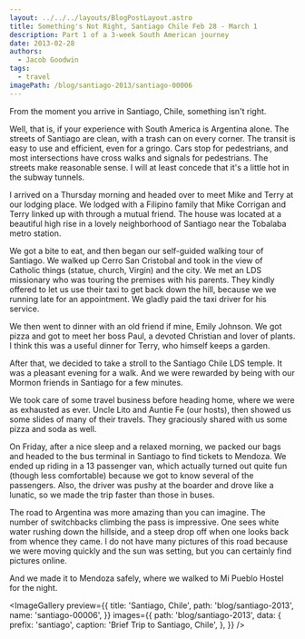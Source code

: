 ```yaml
---
layout: ../../../layouts/BlogPostLayout.astro
title: Something's Not Right, Santiago Chile Feb 28 - March 1
description: Part 1 of a 3-week South American journey
date: 2013-02-28
authors:
  - Jacob Goodwin
tags:
  - travel
imagePath: /blog/santiago-2013/santiago-00006
---
```



From the moment you arrive in Santiago, Chile, something isn't right.

Well, that is, if your experience with South America is Argentina alone. The streets of Santiago are clean, with a trash can on every corner. The transit is easy to use and efficient, even for a gringo. Cars stop for pedestrians, and most intersections have cross walks and signals for pedestrians. The streets make reasonable sense. I will at least concede that it's a little hot in the subway tunnels.

I arrived on a Thursday morning and headed over to meet Mike and Terry at our lodging place. We lodged with a Filipino family that Mike Corrigan and Terry linked up with through a mutual friend. The house was located at a beautiful high rise in a lovely neighborhood of Santiago near the Tobalaba metro station.

We got a bite to eat, and then began our self-guided walking tour of Santiago. We walked up Cerro San Cristobal and took in the view of Catholic things (statue, church, Virgin) and the city. We met an LDS missionary who was touring the premises with his parents. They kindly offered to let us use their taxi to get back down the hill, because we we running late for an appointment. We gladly paid the taxi driver for his service.

We then went to dinner with an old friend if mine, Emily Johnson. We got pizza and got to meet her boss Paul, a devoted Christian and lover of plants. I think this was a useful dinner for Terry, who himself keeps a garden.

After that, we decided to take a stroll to the Santiago Chile LDS temple. It was a pleasant evening for a walk. And we were rewarded by being with our Mormon friends in Santiago for a few minutes.

We took care of some travel business before heading home, where we were as exhausted as ever. Uncle Lito and Auntie Fe (our hosts), then showed us some slides of many of their travels. They graciously shared with us some pizza and soda as well.

On Friday, after a nice sleep and a relaxed morning, we packed our bags and headed to the bus terminal in Santiago to find tickets to Mendoza. We ended up riding in a 13 passenger van, which actually turned out quite fun (though less comfortable) because we got to know several of the passengers. Also, the driver was pushy at the boarder and drove like a lunatic, so we made the trip faster than those in buses.

The road to Argentina was more amazing than you can imagine. The number of switchbacks climbing the pass is impressive. One sees white water rushing down the hillside, and a steep drop off when one looks back from whence they came. I do not have many pictures of this road because we were moving quickly and the sun was setting, but you can certainly find pictures online.

And we made it to Mendoza safely, where we walked to Mi Pueblo Hostel for the night.

<ImageGallery
  preview={{
    title: 'Santiago, Chile',
    path: 'blog/santiago-2013',
    name: 'santiago-00006',
  }}
  images={{
    path: 'blog/santiago-2013',
    data: {
      prefix: 'santiago',
      caption: 'Brief Trip to Santiago, Chile',
    },
  }}
/>
